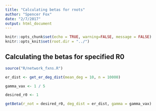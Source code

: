 ```yaml
---
title: "Calculating betas for rnots"
author: "Spencer Fox"
date: "2/7/2017"
output: html_document
---
```


```r
knitr::opts_chunk$set(echo = TRUE, warning=FALSE, message = FALSE)
knitr::opts_knit$set(root.dir = "../")

```

## Calculating the betas for specified R0

```r
source("R/network_fxns.R")

er_dist <- get_er_deg_dist(mean_deg = 10, n = 10000)

gamma_vax <- 1 / 5

desired_r0 <- 1

getBeta(r_not = desired_r0, deg_dist = er_dist, gamma = gamma_vax)


```

